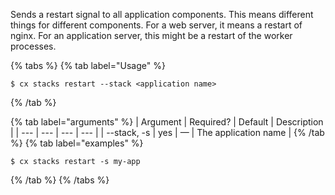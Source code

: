 Sends a restart signal to all application components. This means different things for different components. For a web server, it means a restart of nginx. For an application server, this might be a restart of the worker processes. 

{% tabs %}
{% tab label="Usage" %}

```shell
$ cx stacks restart --stack <application name>
```
{% /tab %}
    
{% tab label="arguments" %}
| Argument | Required? | Default | Description |
|  ---  |  ---  |  ---  |  ---  |
| \--stack, -s <application name> | yes | — | The application name |
{% /tab %}
{% tab label="examples" %}

```shell
$ cx stacks restart -s my-app
```

{% /tab %}
{% /tabs %}